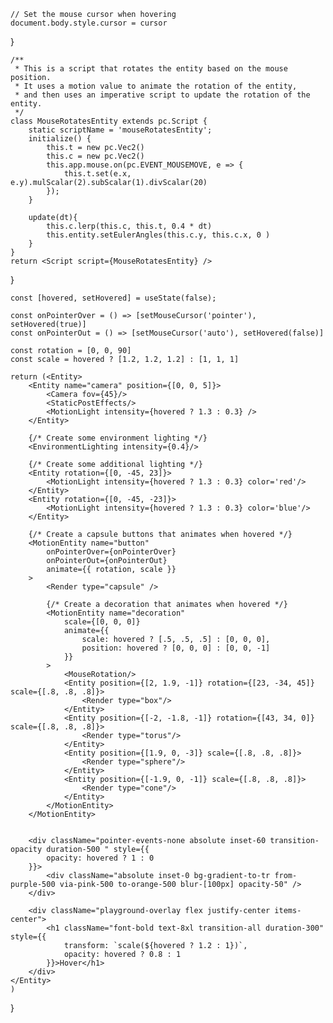     // Set the mouse cursor when hovering
    document.body.style.cursor = cursor
}

    /**
     * This is a script that rotates the entity based on the mouse position.
     * It uses a motion value to animate the rotation of the entity, 
     * and then uses an imperative script to update the rotation of the entity.
     */
    class MouseRotatesEntity extends pc.Script {
        static scriptName = 'mouseRotatesEntity';
        initialize() {
            this.t = new pc.Vec2()
            this.c = new pc.Vec2()
            this.app.mouse.on(pc.EVENT_MOUSEMOVE, e => {
                this.t.set(e.x, e.y).mulScalar(2).subScalar(1).divScalar(20)
            });
        }

        update(dt){
            this.c.lerp(this.c, this.t, 0.4 * dt)
            this.entity.setEulerAngles(this.c.y, this.c.x, 0 )
        }
    }
    return <Script script={MouseRotatesEntity} />
}


    const [hovered, setHovered] = useState(false);
    
    const onPointerOver = () => [setMouseCursor('pointer'), setHovered(true)]
    const onPointerOut = () => [setMouseCursor('auto'), setHovered(false)]

    const rotation = [0, 0, 90]
    const scale = hovered ? [1.2, 1.2, 1.2] : [1, 1, 1]

    return (<Entity>
        <Entity name="camera" position={[0, 0, 5]}>
            <Camera fov={45}/>
            <StaticPostEffects/>
            <MotionLight intensity={hovered ? 1.3 : 0.3} />
        </Entity>

        {/* Create some environment lighting */}
        <EnvironmentLighting intensity={0.4}/>

        {/* Create some additional lighting */}
        <Entity rotation={[0, -45, 23]}>
            <MotionLight intensity={hovered ? 1.3 : 0.3} color='red'/>
        </Entity>
        <Entity rotation={[0, -45, -23]}>
            <MotionLight intensity={hovered ? 1.3 : 0.3} color='blue'/>
        </Entity>

        {/* Create a capsule buttons that animates when hovered */}
        <MotionEntity name="button"
            onPointerOver={onPointerOver}
            onPointerOut={onPointerOut}
            animate={{ rotation, scale }}
        >
            <Render type="capsule" />

            {/* Create a decoration that animates when hovered */}
            <MotionEntity name="decoration"
                scale={[0, 0, 0]}
                animate={{ 
                    scale: hovered ? [.5, .5, .5] : [0, 0, 0],
                    position: hovered ? [0, 0, 0] : [0, 0, -1] 
                }}
            >
                <MouseRotation/>
                <Entity position={[2, 1.9, -1]} rotation={[23, -34, 45]} scale={[.8, .8, .8]}>
                    <Render type="box"/>
                </Entity>
                <Entity position={[-2, -1.8, -1]} rotation={[43, 34, 0]} scale={[.8, .8, .8]}>
                    <Render type="torus"/>
                </Entity>
                <Entity position={[1.9, 0, -3]} scale={[.8, .8, .8]}>
                    <Render type="sphere"/>
                </Entity>
                <Entity position={[-1.9, 0, -1]} scale={[.8, .8, .8]}>
                    <Render type="cone"/>
                </Entity>
            </MotionEntity>
        </MotionEntity>


        <div className="pointer-events-none absolute inset-60 transition-opacity duration-500 " style={{
            opacity: hovered ? 1 : 0
        }}>
            <div className="absolute inset-0 bg-gradient-to-tr from-purple-500 via-pink-500 to-orange-500 blur-[100px] opacity-50" />
        </div>

        <div className="playground-overlay flex justify-center items-center">
            <h1 className="font-bold text-8xl transition-all duration-300" style={{
                transform: `scale(${hovered ? 1.2 : 1})`,
                opacity: hovered ? 0.8 : 1
            }}>Hover</h1>
        </div>
    </Entity>
    )
}

<Example />